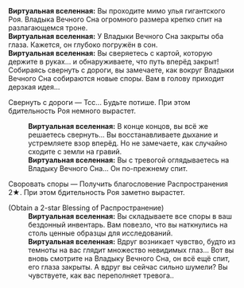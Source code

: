 {{Диалог Начало}}
:'''Виртуальная вселенная:''' Вы проходите мимо улья гигантского Роя. Владыка Вечного Сна огромного размера крепко спит на разлагающемся троне.
:'''Виртуальная вселенная:''' У Владыки Вечного Сна закрыты оба глаза. Кажется, он глубоко погружён в сон.
:'''Виртуальная вселенная:''' Вы сверяетесь с картой, которую держите в руках... и обнаруживаете, что путь вперёд закрыт! Собираясь свернуть с дороги, вы замечаете, как вокруг Владыки Вечного Сна собираются новые споры. Вам в голову приходит дерзкая идея...
:{{Диалог|Звезда}} Свернуть с дороги &mdash; Тсс... Будьте потише. При этом бдительность Роя немного вырастет.
::'''Виртуальная вселенная:''' В конце концов, вы всё же решаетесь свернуть... Вы восстанавливаете дыхание и устремляете взор вперёд. Но не замечаете, как случайно сходите с земли на гравий.
::'''Виртуальная вселенная:''' Вы с тревогой оглядываетесь на Владыку Вечного Сна... Он по-прежнему спит.
:{{Диалог|Звезда}} Своровать споры &mdash; Получить благословение Распространения 2★. При этом бдительность Роя заметно вырастет.
:;(Obtain a 2-star Blessing of Распространение)
::'''Виртуальная вселенная:''' Вы складываете все споры в ваш бездонный инвентарь. Вам повезло, что вы наткнулись на столь ценные образцы для исследований.
::'''Виртуальная вселенная:''' Вдруг возникает чувство, будто из темноты на вас глядит множество невидимых глаз... Вот вы вновь смотрите на Владыку Вечного Сна, он всё ещё спит, его глаза закрыты. А вдруг вы сейчас сильно шумели? Вы чувствуете, как вас переполняет тревога..
{{Диалог Конец}}